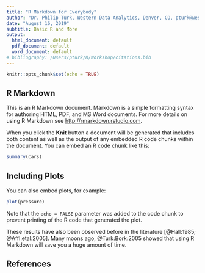 ```yaml
---
title: "R Markdown for Everybody"
author: "Dr. Philip Turk, Western Data Analytics, Denver, CO, pturk@westerndataanalytics.com"
date: "August 16, 2019"
subtitle: Basic R and More
output:
  html_document: default
  pdf_document: default
  word_document: default
# bibliography: /Users/pturk/R/Workshop/citations.bib
---
```


```r
knitr::opts_chunk$set(echo = TRUE)
```

## R Markdown

This is an R Markdown document. Markdown is a simple formatting syntax for authoring HTML, PDF, and MS Word documents. For more details on using R Markdown see <http://rmarkdown.rstudio.com>.

When you click the **Knit** button a document will be generated that includes both content as well as the output of any embedded R code chunks within the document. You can embed an R code chunk like this:

```r
summary(cars)
```

## Including Plots

You can also embed plots, for example:

```r
plot(pressure)
```

Note that the `echo = FALSE` parameter was added to the code chunk to prevent printing of the R code that generated the plot.  

These results have also been observed before in the literature [@Hall:1985; @Affl:etal:2005].  Many moons ago, @Turk:Bork:2005 showed that using R Markdown will save you a huge amount of time.

## References